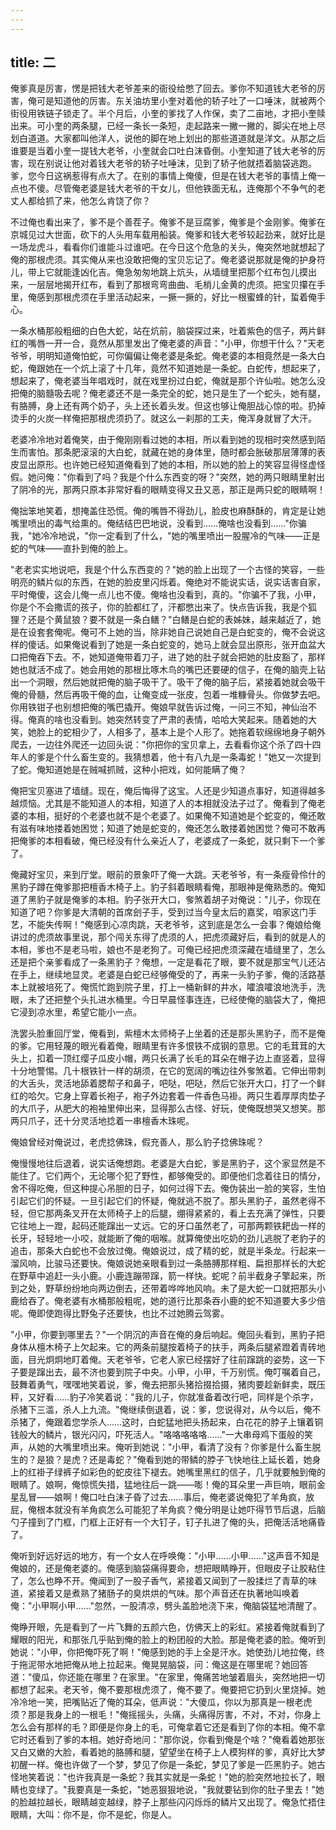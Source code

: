 ```yaml
---
---
---
```

title: 二
---




俺爹真是厉害，愣是把钱大老爷差来的衙役给憋了回去。爹你不知道钱大老爷的厉害，俺可是知道他的厉害。东关油坊里小奎对着他的轿子吐了一口唾沫，就被两个街役用铁链子锁走了。半个月后，小奎的爹找了人作保，卖了二亩地，才把小奎赎出来。可小奎的两条腿，已经一条长一条短，走起路来一撇一撇的，脚尖在地上尽划白道道。大家都叫他洋人，说他的脚在地上划出的那些道道就是洋文。从那之后谁要是当着小奎一提钱大老爷，小奎就会口吐白沫昏倒。小奎知道了钱大老爷的厉害，现在别说让他对着钱大老爷的轿子吐唾沫，见到了轿子他就捂着脑袋逃跑。爹，您今日这祸惹得有点大了。在别的事情上俺傻，但是在钱大老爷的事情上俺一点也不傻。尽管俺老婆是钱大老爷的干女儿，但他铁面无私，连俺那个不争气的老丈人都给抓了来，他怎么肯饶了你？

不过俺也看出来了，爹不是个善茬子。俺爹不是豆腐爹，俺爹是个金刚爹。俺爹在京城见过大世面，砍下的人头用车载用船装。俺爹和钱大老爷较起劲来，就好比是一场龙虎斗，看看你们谁能斗过谁吧。在今日这个危急的关头，俺突然地就想起了俺的那根虎须。其实俺从来也没敢把俺的宝贝忘记了。俺老婆说那就是俺的护身符儿，带上它就能逢凶化吉。俺急匆匆地跳上炕头，从墙缝里把那个红布包儿摸出来，一层层地揭开红布，看到了那根弯弯曲曲、毛梢儿金黄的虎须。把宝贝攥在手里，俺感到那根虎须在手里活动起来，一撅一撅的，好比一根蜜蜂的针，蜇着俺手心。

一条水桶那般粗细的白色大蛇，站在炕前，脑袋探过来，吐着紫色的信子，两片鲜红的嘴唇一开一合，竟然从那里发出了俺老婆的声音："小甲，你想干什么？"天老爷爷，明明知道俺怕蛇，可你偏偏让俺老婆是条蛇。俺老婆的本相竟然是一条大白蛇，俺跟她在一个炕上滚了十几年，竟然不知道她是一条蛇。白蛇传，想起来了，想起来了，俺老婆当年唱戏时，就在戏里扮过白蛇，俺就是那个许仙啦。她怎么没把俺的脑髓吸去呢？俺老婆还不是一条完全的蛇，她只是生了一个蛇头，她有腿，有胳膊，身上还有两个奶子，头上还长着头发。但这也够让俺胆战心惊的啦。扔掉烫手的火炭一样俺把那根虎须扔了。就这么一刹那的工夫，俺浑身就冒了大汗。

老婆冷冷地对着俺笑，由于俺刚刚看过她的本相，所以看到她的现相时突然感到陌生而害怕。那条肥滚滚的大白蛇，就藏在她的身体里，随时都会胀破那层薄薄的表皮显出原形。也许她已经知道俺看到了她的本相，所以她的脸上的笑容显得怪虚怪假。她问俺："你看到了吗？我是个什么东西变的呀？"突然，她的两只眼睛里射出了阴冷的光，那两只原本非常好看的眼睛变得又丑又恶，那正是两只蛇的眼睛啊！

俺拙笨地笑着，想掩盖住恐慌。俺的嘴唇不得劲儿，脸皮也麻酥酥的，肯定是让她嘴里喷出的毒气给熏的。俺结结巴巴地说，没看到……俺啥也没看到……"你骗我，"她冷冷地说，"你一定看到了什么，"她的嘴里喷出一股腥冷的气味——正是蛇的气味——直扑到俺的脸上。

"老老实实地说吧，我是个什么东西变的？"她的脸上出现了一个古怪的笑容，一些明亮的鳞片似的东西，在她的脸皮里闪烁着。俺绝对不能说实话，说实话害自家，平时俺傻，这会儿俺一点儿也不傻。俺啥也没看到，真的。"你骗不了我，小甲，你是个不会撒谎的孩子，你的脸都红了，汗都憋出来了。快点告诉我，我是个狐狸？还是个黄鼠狼？要不就是一条白鳝？"白鳝是白蛇的表姊妹，越来越近了，她是在设套套俺呢。俺可不上她的当，除非她自己说她自己是白蛇变的，俺不会说这样的傻话。如果俺说看到了她是一条白蛇变的，她马上就会显出原形，张开血盆大口把俺吞下去。不，她知道俺带着刀子，进了她的肚子就会把她的肚皮豁了，那样她也就活不成了。她会用她的那根比啄木鸟的嘴巴还要硬的信子，在俺的脑壳上钻出一个洞眼，然后她就把俺的脑子吸干了。吸干了俺的脑子后，紧接着她就会吸干俺的骨髓，然后再吸干俺的血，让俺变成一张皮，包着一堆糠骨头。你做梦去吧。你用铁钳子也别想把俺的嘴巴撬开。俺娘早就告诉过俺，一问三不知，神仙治不得。俺真的啥也没看到。她突然转变了严肃的表情，哈哈大笑起来。随着她的大笑，她脸上的蛇相少了，人相多了，基本上是个人形了。她拖着软绵绵地身子朝外爬去，一边往外爬还一边回头说："你把你的宝贝拿上，去看看你这个杀了四十四年人的爹是个什么畜生变的。我猜想着，他十有八九是一条毒蛇！"她又一次提到了蛇。俺知道她是在贼喊抓贼，这种小把戏，如何能瞒了俺？

俺把宝贝塞进了墙缝。现在，俺后悔得了这宝。人还是少知道点事好，知道得越多越烦恼。尤其是不能知道人的本相，知道了人的本相就没法子过了。俺看到了俺老婆的本相，挺好的个老婆也就不是个老婆了。如果俺不知道她是个蛇变的，俺还敢有滋有味地搂着她困觉；知道了她是蛇变的，俺还怎么敢搂着她困觉？俺可不敢再把俺爹的本相看破，俺已经没有什么亲近人了，老婆成了一条蛇，就只剩下一个爹了。

俺藏好宝贝，来到厅堂。眼前的景象吓了俺一大跳。天老爷爷，有一条瘦骨伶什的黑豹子蹲在俺爹那把檀香木椅子上。豹子斜着眼睛看俺，那眼神是俺熟悉的。俺知道了黑豹子就是俺爹的本相。豹子张开大口，奓煞着胡子对俺说："儿子，你现在知道了吧？你爹是大清朝的首席刽子手，受到过当今皇太后的嘉奖，咱家这门手艺，不能失传啊！"俺感到心凉肉跳，天老爷爷，这到底是怎么一会事？俺娘给俺讲过的虎须故事里说，那个闯关东得了虎须的人，把虎须藏好后，看到的就是人的本相，爹也不是老马啦，娘也不是老狗了。可俺已经把虎须深藏在墙缝里了，怎么还是把个亲爹看成了一条黑豹子？俺想，一定是看花了眼，要不就是那宝气儿还沾在手上，继续地显灵。老婆是白蛇已经够俺受的了，再来一头豹子爹，俺的活路基本上就被培死了。俺慌忙跑到院子里，打上一桶新鲜的井水，嚯浪嚯浪地洗手，洗眼，未了还把整个头扎进水桶里。今日早晨怪事连连，已经使俺的脑袋大了，俺把它浸到凉水里，希望它能小一点。

洗罢头脸重回厅堂，俺看到，紫檀木太师椅子上坐着的还是那头黑豹子，而不是俺的爹。它用轻蔑的眼光看着俺，眼睛里有许多恨铁不成钢的意思。它的毛茸茸的大头上，扣着一顶红缨子瓜皮小帽，两只长满了长毛的耳朵在帽子边上直竖着，显得十分地警惕。几十根铁针一样的胡须，在它的宽阔的嘴边往外奓煞着。它伸出带刺的大舌头，灵活地舔着腮帮子和鼻子，吧哒，吧哒，然后它张开大口，打了一个鲜红的哈欠。它身上穿着长袍子，袍子外边套着一件香色马褂。两只生着厚厚肉垫子的大爪子，从肥大的袍袖里伸出来，显得那么古怪、好玩，使俺既想哭又想笑。那两只爪子，还十分灵活地捻着一串檀香木珠呢。

俺娘曾经对俺说过，老虎捻佛珠，假充善人，那么豹子捻佛珠呢？

俺慢慢地往后退着，说实话俺想跑。老婆是大白蛇，爹是黑豹子，这个家显然是不能住了。它们两个，无论哪个犯了野性，都够俺受的。即便他们念着往日的情分，舍不得吃俺，但这种提心吊胆的日子，如何过得下去。俺伪装出一脸的笑容，生怕引起它们的怀疑。一旦引起它们的怀疑，俺就逃不脱了。那头黑豹子，虽然老得不轻，但它那两条叉开在太师椅子上的后腿，绷得紧紧的，看上去充满了弹性，只要它往地上一蹬，起码还能蹿出一丈远。它的牙口虽然老了，可那两颗铁耙齿一样的长牙，轻轻地一小咬，就能断了俺的咽喉。就算俺使出吃奶的劲儿逃脱了老豹子的追击，那条大白蛇也不会放过俺。俺娘说过，成了精的蛇，就是半条龙。行起来一溜风响，比骏马还要快。俺娘说她亲眼看到过一条胳膊那样粗、扁担那样长的大蛇在野草中追赶一头小鹿。小鹿连蹦带蹿，箭一样快。蛇呢？前半截身子擎起来，所到之处，野草纷纷地向两边倒去，还带着哗哗地风响。未了是大蛇一口就把那头小鹿给吞了。俺老婆有水桶那般粗呢，她的道行比那条吞小鹿的蛇不知道要大多少倍呢。俺即使跑得比野兔子还要快，也比不过她腾云驾雾。

"小甲，你要到哪里去？"一个阴沉的声音在俺的身后响起。俺回头看到，黑豹子把身体从檀木椅子上欠起来。它的两条前腿按着椅子的扶手，两条后腿紧蹬着青砖地面，目光炯炯地盯着俺。天老爷爷，它老人家已经摆好了往前蹿跳的姿势，这一下子要是蹿出去，最不济也要到院子中央。小甲，小甲，千万别慌。俺叮嘱着自己，鼓舞着勇气，嘿嘿地笑着说，爹，俺去把那头猪拾掇拾摄，猪肉要趁新鲜卖，既压秤，又好看……豹子冷笑着说："我的儿子，你就准备着改行吧，同样是个杀字，杀猪下三滥，杀人上九流。"俺继续倒退着，说：爹，您说得对，从今以后，俺不杀猪了，俺跟着您学杀人……这时，白蛇猛地把头扬起来，白花花的脖子上镶着铜钱般大的鳞片，银光闪闪，吓死活人。"咯咯咯咯咯……"一大串母鸡下蛋般的笑声，从她的大嘴里喷出来。俺听到她说："小甲，看清了没有？你爹是什么畜生脱生的？是狼？是虎？还是毒蛇？"俺看到她的带鳞的脖子飞快地往上延长着，她身上的红褂子绿裤子如彩色的蛇皮往下褪去。她嘴里黑红的信子，几乎就要触到俺的眼睛了。娘啊，俺惊慌失措，猛地往后一跳——嘭！俺的耳朵里一声巨响，眼前金星乱冒——娘啊！俺口吐白沫子昏了过去……事后，俺老婆说俺犯了羊角疯，放屁，俺根本就没有羊角疯怎么可能犯了羊角疯？俺分明是让她吓得节节后退，后脑勺子撞到了门框，门框上正好有一个大钉子，钉子扎进了俺的头，把俺活活地痛昏了。

俺听到好远好远的地方，有一个女人在呼唤俺："小甲……小甲……"这声音不知是俺娘的，还是俺老婆的。俺感到脑袋痛得要命，想把眼睛睁开，但眼皮子让胶粘住了，怎么也睁不开。俺闻到了一股子香气，紧接着又闻到了一股揉烂了青草的味道，紧接着又是煮熟了猪肠子的臭烘烘的气味。那个声音还在执著地叫唤着俺："小甲啊小甲……"忽然，一股清凉，劈头盖脸地浇下来，俺脑袋猛地清醒了。

俺睁开眼，先是看到了一片飞舞的五颜六色，仿佛天上的彩虹。紧接着俺就看到了耀眼的阳光，和那张几乎贴到俺的脸上的粉团般的大脸。那是俺老婆的脸。俺听到她说："小甲，你把俺吓死了啊！"俺感到她的手上全是汗水。她使劲儿地拉俺，终于拖泥带水地把俺从地上拉起来。俺晃晃脑袋，问：俺这是在哪里呢？她回答道："傻瓜，你还能在哪里？在家里。"在家里，俺痛苦地皱着眉头，突然地把一切都想了起来。老天爷，俺不要那根虎须了，俺不要了。俺要把它扔到火里烧掉。她冷冷地一笑，把嘴贴近了俺的耳朵，低声说："大傻瓜，你以为那真是一根老虎须？那是我身上的一根毛！"俺摇摇头，头痛，头痛得厉害，不对，不对，你身上怎么会有那样的毛？即便是你身上的毛，可俺拿着它还是看到了你的本相。俺不拿它时还看到了爹的本相。她好奇地问："那你说，你看到俺是个啥？"俺看着她那张又白又嫩的大脸，看着她的胳膊和腿，望望坐在椅子上人模狗样的爹，真好比大梦初醒一样。俺也许做了一个梦，梦见了你是一条蛇，梦见了爹是一匹黑豹子。她古怪地笑着说："也许我真是一条蛇？我其实就是一条蛇！"她的脸突然地拉长了，眼睛也变绿了。"我要真是一条蛇，"她恶狠狠地说，"我就要钻到你的肚子里去！"她的脸越拉越长，眼睛越变越绿，脖子上那些闪闪烁烁的鳞片又出现了。俺急忙捂住眼睛，大叫：你不是，你不是蛇，你是人。